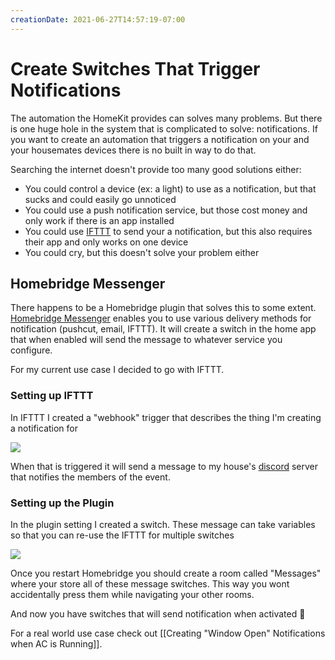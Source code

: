 ```yaml
---
creationDate: 2021-06-27T14:57:19-07:00
---
```


# Create Switches That Trigger Notifications

The automation the HomeKit provides can solves many problems. But there is one huge hole in the system that is complicated to solve: notifications. If you want to create an automation that triggers a notification on your and your housemates devices there is no built in way to do that.

Searching the internet doesn't provide too many good solutions either:

- You could control a device (ex: a light) to use as a notification, but that sucks and could easily go unnoticed
- You could use a push notification service, but those cost money and only work if there is an app installed
- You could use [IFTTT](https://ifttt.com/home) to send your a notification, but this also requires their app and only works on one device
- You could cry, but this doesn't solve your problem either

## Homebridge Messenger

There happens to be a Homebridge plugin that solves this to some extent. [Homebridge Messenger](https://github.com/potrudeau/homebridge-messenger) enables you to use various delivery methods for notification (pushcut, email, IFTTT). It will create a switch in the home app that when enabled will send the message to whatever service you configure.

For my current use case I decided to go with IFTTT.

### Setting up IFTTT

In IFTTT I created a "webhook" trigger that describes the thing I'm creating a notification for

![](/blog/switch-trigger-1.png)

When that is triggered it will send a message to my house's [discord](https://discord.com) server that notifies the members of the event.

### Setting up the Plugin

In the plugin setting I created a switch. These message can take variables so that you can re-use the IFTTT for multiple switches

![](/blog/switch-trigger-2.png)

Once you restart Homebridge you should create a room called "Messages" where your store all of these message switches. This way you wont accidentally press them while navigating your other rooms.

And now you have switches that will send notification when activated :tada:

For a real world use case check out [[Creating "Window Open" Notifications when AC is Running]].